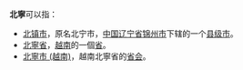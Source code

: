 '''北寧'''可以指：
* [[北镇市|北镇市]]，原名北宁市，[[中华人民共和国|中国]][[辽宁省|辽宁省]][[锦州市|锦州市]]下辖的一个[[县级市|县级市]]。
* [[北寧省|北寧省]]，[[越南|越南]]的一個[[省|省]]。
* [[北寧市_(越南)|北寧市 (越南)]]，越南北寧省的[[首府|省会]]。
{{disambig|Cat=二字地名消歧义}}